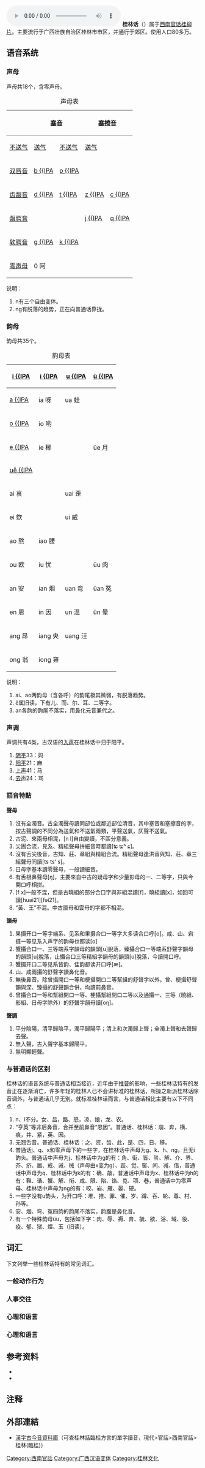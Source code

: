 {{CJK-New-Char|213ba|27feb|2a400|2517b}}
{{Infobox Language
|name= 桂林话
|nativename=
|states= {{CHN}}
|region= [[广西壮族自治区|广西壮族自治区]][[桂林市|桂林市]]市區及其近郊一帶
|speakers= 80多万
|rank=
|familycolor= 漢藏語系
|fam1= [[漢藏語系|漢藏語系]]
|fam2= [[漢語|漢語]]
|fam3= [[官话|官话]]
|fam4= [[西南官话|西南官话]]
|fam5= [[桂柳片|桂柳片]]
|nation= 無
|agency= 無
}}[[File:Zh,_cmn,_gili,_Guilin_Dialect,_维基百科,_自由的百科全书.ogg|thumb]]
'''桂林话'''（{{IPA|kuei<sup>35</sup> lin<sup>31</sup> xua<sup>35</sup>}}）属于[[西南官话|西南官话]][[桂柳片|桂柳片]]。主要流行于广西壮族自治区桂林市市区，并通行于郊区。使用人口80多万。

==语音系统==
===声母===
声母共18个，含零声母。
{| class="wikitable" style="text-align:center"
|+声母表
!rowspan=2| !!colspan=2| [[塞音|塞音]] ||colspan=2| [[塞擦音|塞擦音]] ||rowspan=2| [[鼻音_(辅音)|鼻音]] ||rowspan=2| [[擦音|擦音]] 
|-
! [[送气|不送气]] !! [[送气|送气]] !! [[送气|不送气]] !! [[送气|送气]]
|-
![[双唇音|双唇音]]
| [[清双唇塞音|b {{IPA]] || [[清双唇塞音|p {{IPA]] || || || [[双唇鼻音|m {{IPA]] || [[清唇齿擦音|f {{IPA]]
|-
![[齿龈音|齿龈音]]
| [[清齿龈塞音|d {{IPA]] || [[清齿龈塞音|t {{IPA]] ||[[清齿龈塞擦音|z {{IPA]]||[[清齿龈塞擦音|c {{IPA]]||[[齿龈鼻音|n {{IPA]] ||[[清齿龈擦音|s {{IPA]]
|-
![[龈腭音|龈腭音]]
|  ||  || [[清齿龈塞擦音|j {{IPA]]||[[清齿龈塞擦音|q {{IPA]]||  || [[清齿龈擦音|x {{IPA]]
|-
![[软腭音|软腭音]]
|[[清软颚塞音|g {{IPA]]||[[清软颚塞音|k {{IPA]]||  ||  ||[[软颚鼻音|ng {{IPA]]||[[清软颚擦音|h {{IPA]]
|-
! [[零声母|零声母]] 
|colspan=6| 0 {{IPA|/ /}} 阿
|}

说明：
# n有{{IPA|/n r l/}}三个自由变体。
# ng有脱落的趋势，正在向普通话靠拢。

===韵母===
韵母共35个。
{| class="wikitable" style="text-align:center"
|+韵母表
! [[舌尖前不圆唇元音|ī {{IPA]] !! [[闭前不圆唇元音|i {{IPA]] !! [[闭后圆唇元音|u {{IPA]] !! [[闭前圆唇元音|ü {{IPA]]
|-
! [[开前不圆唇元音|a {{IPA]] 
| ia {{IPA|/ia/}} 呀 || ua {{IPA|/ua/}} 蛙 ||
|-
! [[半闭后圆唇元音|o {{IPA]] 
| io {{IPA|/io/}} 哟 || ||
|-
! [[中央元音|e {{IPA]] 
| ie {{IPA|/ie/}} 椰 || || üe {{IPA|/ye/}} 月
|-
! [[半闭前不圆唇元音|ʊ̃ê {{IPA]] 
| || ||
|-
! ai {{IPA|/æ{{sup|i}}/}} 哀 
| || uai {{IPA|/uæ{{sup|i}}/}} 歪 ||
|-
! ei {{IPA|/əi/}} 欸 
| || ui {{IPA|/uəi/}} 威 ||
|-
! ao {{IPA|/ɑ{{sup|o}}/}} 熬 
| iao {{IPA|/iɑ{{sup|o}}/}} 腰 || ||
|-
! ou {{IPA|/əu/}} 欧 
| iu {{IPA|/iəu/}} 忧 || || üu {{IPA|/yu/}} 肉
|-
! an {{IPA|/ã/}} 安 
| ian {{IPA|/iẽ/}} 烟 || uan {{IPA|/uã/}} 弯 || üan {{IPA|/yẽ/}} 冤
|-
! en {{IPA|/ən/}} 恩 
| in {{IPA|/in/}} 因 || un {{IPA|/un/}} 温 || ün {{IPA|/yn/}} 晕
|-
! ang {{IPA|/ɑŋ/}} 昂 
| iang {{IPA|/iɑŋ/}} 央 || uang {{IPA|/uɑŋ/}} 汪 ||
|-
! ong {{IPA|/oŋ/}} 翁 
| iong {{IPA|/ioŋ/}} 雍 || ||
|}

说明：
# ai、ao两韵母（含各呼）的韵尾极其微弱，有脱落趋势。
# ê属旧读，下有儿、而、尔、耳、二等字。
# an各韵的韵尾不落实，用鼻化元音兼代之。
 
===声调===
声调共有4类，古汉语的[[入声|入声]]在桂林话中归于阳平。
#[[四声|阴平]]33：妈
#[[四声|阳平]]21：麻
#[[上声|上声]]41：马
#[[去声|去声]]24：骂

===語音特點===
'''聲母'''
# 沒有全濁音。古全濁聲母讀同部位或鄰近部位清音，其中塞音和塞擦音的字，按古聲調的不同分為送氣和不送氣兩類，平聲送氣，仄聲不送氣。
# 古泥、來兩母相混，[n l]自由變讀，不區分意義。
# 尖團合流，見系、精組聲母拼細音時都讀[ʨ ʨʰ ɕ]。
# 沒有舌尖後音，古知、莊、章組與精組合流。精組聲母逢洪音與知、莊、章三組聲母同讀[ts  tsʻ s]。
# 日母字基本讀零聲母，一般讀細音。
# 有舌根鼻聲母[ŋ]，主要來自中古的疑母字和少量影母的一、二等字，只與今開口呼相拼。
# [f x]一般不混，但是古曉組的部分合口字與非組混讀[f]，曉組讀[x]，如回可讀[huəi21][fəi21]。
# “黃、王”不混。中古匣母和雲母的字都不相混。

'''韻母'''
# 果摄开口一等字端系、见系和果摄合口一等字大多读合口呼[o]。咸、山、宕摄一等见系入声字的韵母也都读[o]
# 蟹攝合口一、三等端系字韻母的韻頭[u]脫落，臻攝合口一等端系舒聲字韻母的韻頭[u]脫落，止攝合口三等精組字韻母的韻頭[u]脫落，今讀開口呼。
# 蟹摄开口二等见系皆韵、佳韵都读开口呼[æ]。
# 山、咸兩攝的舒聲字讀鼻化音。
# 無後鼻音。除曾攝開口一等和梗攝開口二等幫組的舒聲字以外，曾、梗攝舒聲韻與深、臻攝的舒聲韻合併，均讀前鼻音。
# 曾攝合口一等和幫組開口一等、梗攝幫組開口二等以及通攝一、三等（曉組、影組、日母字除外）的舒聲字韻母讀[oŋ]。

'''聲調'''
# 平分陰陽，清平歸陰平，濁平歸陽平；清上和次濁歸上聲；全濁上聲和去聲歸去聲。
# 無入聲，古入聲字基本歸陽平。
# 無明顯輕聲。

=== 与普通话的区别 ===
桂林话的语音系统与普通话相当接近，近年由于[[推普|推普]]的影响，一些桂林话特有的发音正在逐渐消亡，许多年轻的桂林人已不会讲标准的桂林话，所操之新派桂林话除音调外，与普通话几乎无别。就标准桂林话而言，与普通话相比主要有以下不同点：
# n、l不分。女、吕，路、怒，凉、娘，龙、农。
# “亨英”等非后鼻音，合并至前鼻音“恩因”。普通话、桂林话：崩、奔，横、痕，井、紧，英、因。
# 无翘舌音。普通话、桂林话：之、资，齿、此，是、四，日、移。
# 普通话j、q、x和零声母下的一些字，在桂林话中声母为g、k、h、ng，且无i韵头。普通话中声母为j、桂林话中为g的有：角、街、皆、阶、解、介、界、芥、疥、届、戒、诫、械（声母由x变为g）、跤、觉、窖、间、减、借，普通话中声母为q、桂林话中为k的有：确、敲，普通话中声母为x、桂林话中为h的有：鞋、谐、蟹、解、衔、咸、限、陷、馅、苋、项、巷，普通话中为零声母、桂林话中声母为ng的有：咬、岩、雁、晏、硬。
# 一些字没有u韵头，为开口呼：堆、推、罪、催、岁、蹲、吞、轮、尊、村、孙等。
# 安、烟、弯、冤四韵的韵尾不落实，韵腹是鼻化音。
# 有一个特殊韵母üu，包括如下字：肉、辱、褥、育、毓、欲、浴、域、役、疫、郁、狱、煜、玉（旧读）。



==词汇==
下文列举一些桂林话特有的常见词汇。

===一般动作行为===
{{column|2|
* {{僻字|㧹|⿰扌㝵}} {{IPA|/də{{sup|55}}/}} （得上声）：用手指头弹。
* 绷 {{IPA|/bən{{sup|21}}/}} （本阳平）：揪、扯、拔。
* {{僻字|𡎺|font-family=gw041382|⿱祝土}} {{IPA|/ʨy{{sup|21}}/}} （音同局）：塞；插。
* 劖 {{IPA|/ʦʻã{{sup|21}}/}} （音同蚕）：扎，刺。
* 㧳 {{IPA|/pʻæ{{sup|i}}{{sup|55}}/}} （派上声）：张开，分开；摆开，陈列；平伸双臂进行量度；量词。
* 撩 {{IPA|/liɑ{{sup|o}}{{sup|33}}/}} （阴平）：用棍子等挑取东西；挑逗，逗引。
* 捞 {{IPA|/lɑ{{sup|o}}{{sup|33}}/}} （阴平）：搅拌，混合。
* 錑 {{IPA|/ləi{{sup|33}}/}} （雷阴平）：钻；穿过。
* {{僻字|𧿫|font=family=|gw041395|⿰足斗}} {{IPA|/təu{{sup|55}}/}} （音同抖）：踢。
* 撴 {{IPA|/tən{{sup|21}}/}} （敦阳平）：突然用力扯：～胡子。
* {{僻字|𰸜|font-family=u2ff0-u27fb7-u67d0|⿰足某}} {{IPA|/məu{{sup|33}}/}} （某阴平）：蹲（卽如粵語「踎」）；待，停留；居住。<ref>{{Cite web |url=http://www.guoxuedashi.com/zidian/z92713k.html |title=漢字：𰸜 |access-date=2020-10-01 |archive-date=2020-10-01 |archive-url=https://web.archive.org/web/20201001213023/http://www.guoxuedashi.com/zidian/z92713k.html |dead-url=no }}</ref>
* 奓 {{IPA|/ʦʻɑ{{sup|55}}/}} （查上声）：张开；撑开。
* 野 {{IPA|/ie{{sup|55}}/}} （音同也）：在外面乱跑。
* 舞 {{IPA|/u{{sup|55}}/}} （音同五）：搞；弄。
* 摕 {{IPA|/tiɑ{{sup|21}}/}} （第牙切）：拿，携带。
* 斢 {{IPA|/tʻiɑ{{sup|o}}{{sup|55}}/}} （条上声）：交换；调换。
* 绹 {{IPA|/tʻɑ{{sup|o}}{{sup|21}}/}} （音同陶）：捆绑；栓。
* {{僻字|𪐀|font-family=gw041400|⿰黍多}} {{IPA|/niɑ{{sup|33}}/}} （尼鸦切）：粘连；连系；拖带。
* {{僻字|font-family=u2ff8-u7592-u58ec|〓|NotUnicode=1|⿸疒壬}} {{IPA|/nən{{sup|33}}/}} （能阴平）：搔腋下；被搔腋下的感觉；恶心。
* 佝腰 {{IPA|/xəu{{sup|33}}iɑ{{sup|o}}{{sup|55}}/}} ：勾腰。
* 㪗气 {{IPA|/tʻəu{{sup|55}}ʨʻi{{sup|24}}/}} ：呼吸；出声，说话。
* 打骨擂 {{IPA|/tɑ{{sup|55}}ku{{sup|21}}ləi{{sup|33}}/}} ：打暴栗。
* 转过背 {{IPA|/ʦuã{{sup|55}}ko{{sup|24}}pəi{{sup|24}}/}} ：转身；形容时间极短，近似转瞬之间。
* 飞一个 {{IPA|/fəi{{sup|33}}i{{sup|21}}ko{{sup|24}}/}} ：递（飞）吻；接个吻。
* 搂到手 {{IPA|/ləu{{sup|33}}tɑ{{sup|o}}{{sup|55}}səu{{sup|55}}/}} ：双手交叉放在胸前。
* 捡死鱼 {{IPA|/ʨiẽ{{sup|55}}sɿ{{sup|55}}y{{sup|21}}/}} ：捡便宜。
* {{僻字|𥅻|font-family=gw041390|⿰目充}}瞌睡 {{IPA|/ʦʻoŋ{{sup|33}}kʻo{{sup|21}}səi{{sup|24}}/}} ：打盹。
}}

===人事交往===
{{column|2|
* 折抵 {{IPA|/sə{{sup|21}}ti{{sup|55}}/}} ：吃亏上当。
* 搏乱 {{IPA|/po{{sup|21}}luã{{sup|24}}/}} ：趁浑水摸鱼。
* 使火 {{IPA|/sɿ{{sup|55}}xo{{sup|55}}/}} ：煽动，挑拨。
* 赌卯 {{IPA|/tu{{sup|55}}mɑ{{sup|o}}{{sup|55}}/}} ：打赌。不及物动词，及物动词为“卯”。
* 没论 {{IPA|/məi{{sup|24}}lən{{sup|24}}/}} ：不客气，不分彼此。
* 开台 {{IPA|/kʻæ{{sup|i}}{{sup|33}}tʻæ{{sup|i}}{{sup|21}}/}} ：开始吃饭、打牌、演戏等。
* 搞清楚 {{IPA|/kɑ{{sup|o}}{{sup|55}}ʨʻin{{sup|33}}ʦʻu{{sup|55}}/}} ：威胁用语，指整得对方不得翻身，甚至死亡。
* 摆乌龙 {{IPA|/pæ{{sup|i}}{{sup|55}}u{{sup|33}}loŋ{{sup|21}}/}} ：无中生有，制造混乱。
* 表错情 {{IPA|/piɑ{{sup|o}}{{sup|55}}ʦʻo{{sup|24}}ʨʻin{{sup|21}}/}} ：一厢情愿造成的误会。
* 欠位子 {{IPA|/ʨʻiẽ{{sup|24}}uəi{{sup|24}}ʦɿ{{sup|55}}/}} ：抢先占据好的位置。
* 顶硬上 {{IPA|/tin{{sup|55}}ŋən{{sup|24}}sɑŋ{{sup|24}}/}} ：硬着头皮去干。
* 忙到你 {{IPA|/mɑŋ{{sup|21}}tɑ{{sup|o}}{{sup|55}}ni{{sup|55}}/}} ：礼貌用语。对忙饭菜的主人所说的敬辞。
* 招呼不到 {{IPA|/ʦɑ{{sup|o}}{{sup|33}}xu{{sup|33}}pu{{sup|21}}tɑ{{sup|o}}{{sup|55}}/}} ：礼貌用语。主人对客人表示接待不周的谦辞。
* 讲没得的话 {{IPA|/ʨiɑŋ{{sup|55}}məi{{sup|24}}tə{{sup|21}}ti{{sup|33}}xua{{sup|24}}/}} ：受到称赞时说的客气话，相当于“哪里、哪里”；在说不吉利、不中听的话之前的声明语，相当于“说句不该说的话”。
}}

===心理和语言===
{{column|2|
* 默 {{IPA|/mə{{sup|55}}/}} （么上声）：考虑，沉思。
* 慌 {{IPA|/xuɑŋ{{sup|55}}/}} ：惶恐；惧怕；担心。
* 喊 {{IPA|/xã{{sup|55}}/}} ：呼喊，吆喝，嚷；招呼，呼唤；雇请；称为；叫做。
* 估堆 {{IPA|/ku{{sup|33}}təi{{sup|33}}/}} ：估计，估量。
* 眼胀 {{IPA|/iẽ{{sup|55}}ʦɑŋ{{sup|24}}/}} ：看不顺眼，感到气忿。
* 晓得 {{IPA|/ɕiɑ{{sup|o}}{{sup|55}}tə{{sup|21}}/}} ：知道。
* 醒水 {{IPA|/ɕin{{sup|55}}suəi{{sup|55}}/}} ：觉悟；警觉。
* 匏嗉 {{IPA|/pʻɑ{{sup|o}}{{sup|21}}ɕy{{sup|24}}/}} （音袍续）：生气；发脾气。
* 讲笑 {{IPA|/ʨiɑŋ{{sup|55}}ɕiɑ{{sup|o}}{{sup|24}}/}} ：开玩笑。
* 扯谈 {{IPA|/ʦʻə{{sup|55}}tʻã{{sup|21}}/}} ：开玩笑，乱说，瞎说。
* 瞎掰 {{IPA|/ɕia{{sup|21}}pæ{{sup|i}}{{sup|33}}/}} ：瞎说；胡来。
* 讲起 {{IPA|/ʨiɑŋ{{sup|55}}ʦʻi{{sup|55}}/}} ：习惯语，用于否定对方提到的某种事情的可能性，语义相当于“随便说出来的，没有根据，不可当真”。
* 点嘣 {{IPA|/tiẽ{{sup|55}}poŋ{{sup|55}}/}} （嘣上声）：点穿，说明白。
* 耐烦心 {{IPA|/næ{{sup|i}}{{sup|24}}fã{{sup|21}}ɕin{{sup|33}}/}} ：耐心，仅作名词。
* 卵火烫 {{IPA|/luã{{sup|55}}xo{{sup|55}}tʻɑŋ{{sup|24}}/}} ：恼火，生气。
* 心火躁 {{IPA|/ɕin{{sup|33}}xo{{sup|55}}ʦʻɑ{{sup|o}}{{sup|24}}/}} ：一种病症，体内火重，烦躁不安；憋气；窝火。
* 嚼牙巴 {{IPA|/ʨiɑ{{sup|o}}{{sup|21}}ia{{sup|21}}pa{{sup|33}}/}} ：詈词，斥人说话无聊。
* 讲你听 {{IPA|/ʨiɑŋ{{sup|55}}ni{{sup|55}}tʻin{{sup|33}}/}} ：告诉你。
* 没晓得死 {{IPA|/məi{{sup|24}}ɕiɑ{{sup|o}}{{sup|55}}tə{{sup|21}}sɿ{{sup|55}}/}} ：不知厉害，不考虑后果。
}}

===心理和语言===
{{column|2|
* 恶 {{IPA|/o{{sup|21}}/}} （哦去声）：凶恶；发脾气。
* {{僻字|圞|⿴囗欒}} {{IPA|/luã{{sup|21}}/}} （音同栾）：圆形。
* 痞 {{IPA|/pʻi{{sup|55}}/}} （皮去声）：调皮，说粗话，用于小孩；下流，用于成人。
* 搏抵 {{IPA|/po{{sup|21}}ti{{sup|55}}/}} ：贪便宜。
* 恶愫 {{IPA|/u{{sup|24}}su{{sup|24}}/}} （音务素）：邋遢；恶心；讨厌。
* 化学 {{IPA|/xua{{sup|24}}ɕo{{sup|21}}/}} ：喻指质量差，不经用。
* 跛啰 {{IPA|/po{{sup|55}}lo{{sup|55}}/}} ：破败，寒酸；差，次；窝囊，没有能力。
* 够力 {{IPA|/kəu{{sup|24}}li{{sup|21}}/}} ：有能力，能干；厉害，有劲儿；物体的承受力强。
* 闹热 {{IPA|/nɑ{{sup|o}}{{sup|24}}ie{{sup|21}}/}} ：景象繁盛活跃；使场面热烈活跃；热烈的场面。
* 硬戗 {{IPA|/ŋən{{sup|24}}ʨʻiɑŋ{{sup|33}}/}} ：坚挺；坚强。
* 雷堆 {{IPA|/ləi{{sup|21}}təi{{sup|33}}/}} ：拖泥带水，无头绪，不乾脆。
* 造孽 {{IPA|/ʦɑ{{sup|o}}{{sup|24}}nie{{sup|21}}/}} ：作孽，做坏事。
* 遭孽 {{IPA|/ʦɑ{{sup|o}}{{sup|33}}nie{{sup|21}}/}} ：遭罪，痛苦；可怜。
* 吵事 {{IPA|/ʦʻɑ{{sup|o}}{{sup|55}}sɿ{{sup|24}}/}} ：小孩吵闹，干扰大人做事。
* 好讲话 {{IPA|/xɑ{{sup|o}}{{sup|55}}ʨiɑŋ{{sup|55}}xua{{sup|24}}/}} ：随和，好打交道。
* 䅦冬瓜 {{IPA|/mɑ{{sup|o}}{{sup|33}}toŋ{{sup|33}}kua{{sup|33}}/}} ：喻指虚有其表而没有能力的人。
* 喊死连天 {{IPA|/xɑn{{sup|55}}sɿ{{sup|55}}liẽ{{sup|21}}tʻiẽ{{sup|33}}/}} ：形容拼命叫喊或叫苦不迭。
* 黑黢吗嗒 {{IPA|/xə{{sup|21}}ʨʻy{{sup|33}}ma{{sup|33}}ta{{sup|33}}/}} ：黑乎乎，黑不溜秋。
}}

==参考资料==

* {{Cite book|author=桂林市地方志编纂委员会|title=桂林市志|location=北京|publisher=[[中华书局|中华书局]]|date=|pages=3290-3321|url=http://lib.gxdqw.com/catalog-b10.html|first=|year=1997|isbn=9787101018004|volume=（下）|chapter=方言志|chapterurl=http://lib.gxdqw.com/view-b10-389.html|access-date=2019-03-06|archive-date=2019-03-06|archive-url=https://web.archive.org/web/20190306140225/http://lib.gxdqw.com/catalog-b10.html|dead-url=no}}
* {{Cite book|title=广西通志|2=|chapter=官话|last=广西壮族自治区地方志编篡委员会|first=|publisher=[[广西人民出版社|广西人民出版社]]|year=1998|isbn=9787219037232|location=南宁|pages=383-441|volume=汉语方言志|url=http://lib.gxdqw.com/file-a88-1.html|access-date=2019-03-06|archive-date=2017-03-17|archive-url=https://web.archive.org/web/20170317031341/http://lib.gxdqw.com/file-a88-1.html|dead-url=no}}

== 注释 ==

{{reflist|25em}}

==外部連結==
{{commons|File:Zh-桂林市.ogg|桂林话版有声条目（桂林市）}}
{{refbegin}}
*{{zh-tw}}[https://web.archive.org/web/20151022110026/http://xiaoxue.iis.sinica.edu.tw/ccr 漢字古今音資料庫]（可查桂林話臨桂方言的單字讀音，現代>官話>西南官話>桂林(臨桂)）

{{官话}}

[[Category:西南官話|Category:西南官話]]
[[Category:广西汉语变体|Category:广西汉语变体]]
[[Category:桂林文化|Category:桂林文化]]